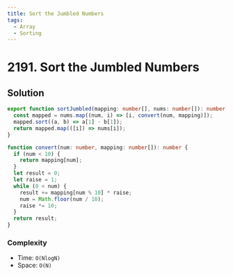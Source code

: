 ```yaml
---
title: Sort the Jumbled Numbers
tags:
  - Array
  - Sorting
---
```


# 2191. Sort the Jumbled Numbers

<Badges>
  <LevelBadge level="medium" />
  <TopicBadge name="Array" slug="array" />
  <TopicBadge name="Sorting" slug="sorting" />
</Badges>

## Solution

```typescript filename="solution.ts" copy
export function sortJumbled(mapping: number[], nums: number[]): number[] {
  const mapped = nums.map((num, i) => [i, convert(num, mapping)]);
  mapped.sort((a, b) => a[1] - b[1]);
  return mapped.map(([i]) => nums[i]);
}

function convert(num: number, mapping: number[]): number {
  if (num < 10) {
    return mapping[num];
  }
  let result = 0;
  let raise = 1;
  while (0 < num) {
    result += mapping[num % 10] * raise;
    num = Math.floor(num / 10);
    raise *= 10;
  }
  return result;
}
```

### Complexity

- Time: `O(NlogN)`
- Space: `O(N)`

<ProblemLink
  codingSite="leetcode"
  href="https://leetcode.com/problems/sort-the-jumbled-numbers"
  title="Sort the Jumbled Numbers"
/>
